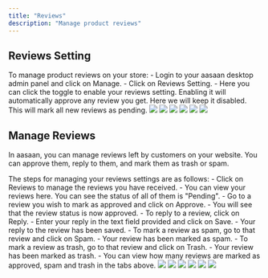 ```yaml
---
title: "Reviews"
description: "Manage product reviews"
---
```


## Reviews Setting

<Tabs>
    <Tab title="Steps">
        To manage product reviews on your store:
        - Login to your aasaan desktop admin panel and click on Manage.
        - Click on Reviews Setting.
        - Here you can click the toggle to enable your reviews setting. Enabling it will automatically approve any review you get. Here we will keep it disabled. This will mark all new reviews as pending.
    </Tab>
    <Tab title="Screenshots">
        <Frame>
        <img src="https://cdn.lightbooks-dev.io/docs/products/products-01.png" />
        </Frame>
        <Frame>
        <img src="https://cdn.lightbooks-dev.io/docs/products/products-02.png" />
        </Frame>
        <Frame>
        <img src="https://cdn.lightbooks-dev.io/docs/products/products-03.png" />
        </Frame>
        <Frame>
        <img src="https://cdn.lightbooks-dev.io/docs/products/products-04.png" />
        </Frame>
        <Frame>
        <img src="https://cdn.lightbooks-dev.io/docs/products/products-05.png" />
        </Frame>
        <Frame>
        <img src="https://cdn.lightbooks-dev.io/docs/products/products-06.png" />
        </Frame>
    </Tab>
</Tabs>

## Manage Reviews

In aasaan, you can manage reviews left by customers on your website. You can approve them, reply to them, and mark them as trash or spam. 

<Tabs>
    <Tab title="Steps">
        The steps for managing your reviews settings are as follows:
        - Click on Reviews to manage the reviews you have received.
        - You can view your reviews here. You can see the status of all of them is "Pending".
        - Go to a review you wish to mark as approved and click on Approve.
        - You will see that the review status is now approved.
        - To reply to a review, click on Reply.
        - Enter your reply in the text field provided and click on Save.
        - Your reply to the review has been saved.
        - To mark a review as spam, go to that review and click on Spam.
        - Your review has been marked as spam.
        - To mark a review as trash, go to that review and click on Trash.
        - Your review has been marked as trash.
        - You can view how many reviews are marked as approved, spam and trash in the tabs above.
    </Tab>
    <Tab title="Screenshots">
        <Frame>
        <img src="https://cdn.lightbooks-dev.io/docs/products/products-01.png" />
        </Frame>
        <Frame>
        <img src="https://cdn.lightbooks-dev.io/docs/products/products-02.png" />
        </Frame>
        <Frame>
        <img src="https://cdn.lightbooks-dev.io/docs/products/products-03.png" />
        </Frame>
        <Frame>
        <img src="https://cdn.lightbooks-dev.io/docs/products/products-04.png" />
        </Frame>
        <Frame>
        <img src="https://cdn.lightbooks-dev.io/docs/products/products-05.png" />
        </Frame>
        <Frame>
        <img src="https://cdn.lightbooks-dev.io/docs/products/products-06.png" />
        </Frame>
    </Tab>
</Tabs>